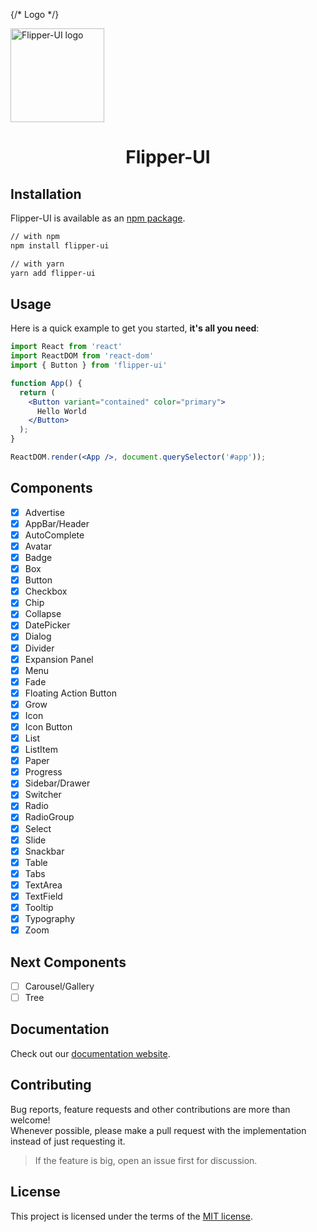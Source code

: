 
<Meta title='Introduction' />

{/* Logo */}
<div style={{ display: 'flex', justifyContent: 'center', marginTop: '30px' }}>
  <img width="150" src={imageUrl} alt="Flipper-UI logo" />
  <h1 align="center" style={{ marginLeft: "4px"}}>Flipper-UI</h1>
</div>

## Installation

Flipper-UI is available as an [npm package](https://www.npmjs.com/package/flipper-ui).

```sh
// with npm
npm install flipper-ui

// with yarn
yarn add flipper-ui
```

## Usage

Here is a quick example to get you started, **it's all you need**:

```jsx
import React from 'react'
import ReactDOM from 'react-dom'
import { Button } from 'flipper-ui'

function App() {
  return (
    <Button variant="contained" color="primary">
      Hello World
    </Button>
  );
}

ReactDOM.render(<App />, document.querySelector('#app'));
```

## Components

- [x] Advertise
- [x] AppBar/Header
- [x] AutoComplete
- [x] Avatar
- [x] Badge
- [x] Box
- [x] Button
- [x] Checkbox
- [x] Chip
- [x] Collapse
- [x] DatePicker
- [x] Dialog
- [x] Divider
- [x] Expansion Panel
- [x] Menu
- [x] Fade
- [x] Floating Action Button
- [x] Grow
- [x] Icon
- [x] Icon Button
- [x] List
- [x] ListItem
- [x] Paper
- [x] Progress
- [x] Sidebar/Drawer
- [x] Switcher
- [x] Radio
- [x] RadioGroup
- [x] Select
- [x] Slide
- [x] Snackbar
- [x] Table
- [x] Tabs
- [x] TextArea
- [x] TextField
- [x] Tooltip
- [x] Typography
- [x] Zoom

## Next Components

- [ ] Carousel/Gallery
- [ ] Tree

## Documentation

Check out our [documentation website](https://nginformatica.github.io/flipper-ui/).

## Contributing

Bug reports, feature requests and other contributions are more than welcome! <br/>
Whenever possible, please make a pull request with the implementation instead of just requesting it.

> If the feature is big, open an issue first for discussion.


## License

This project is licensed under the terms of the
[MIT license](/LICENSE).